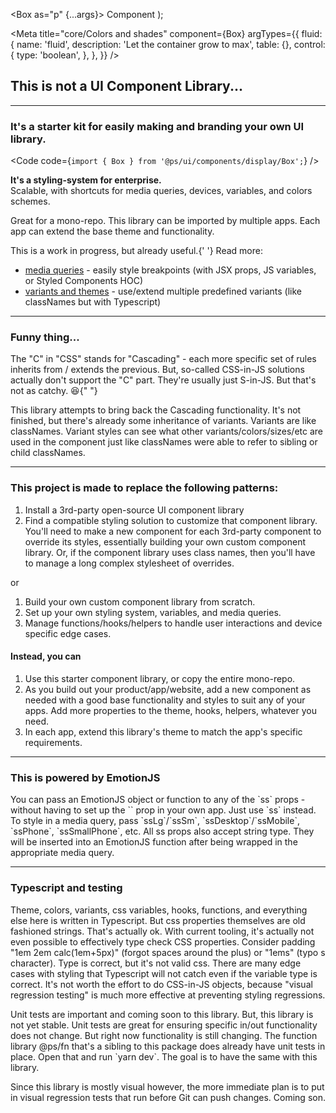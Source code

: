 
  <Box as="p" {...args}>
    Component
  </Box>
);

<Meta
  title="core/Colors and shades"
  component={Box}
  argTypes={{
    fluid: {
      name: 'fluid',
      description: 'Let the container grow to max',
      table: {},
      control: {
        type: 'boolean',
      },
    },
  }}
/>

<ThemeProvider>

<Wrapper>
  <h2 className="text-3xl font-bold underline">This is not a UI Component Library...</h2>
  <hr />
  <h3>
    It's a starter kit for easily making <Box as="span" className="text-rainbow"> and branding </Box> your own UI library.
  </h3>

<Code code={`import { Box } from '@ps/ui/components/display/Box';`} />

<p>
  <strong>It's a styling-system for enterprise.</strong>
  <br />
  Scalable, with shortcuts for media queries, devices, variables, and colors
  schemes.
</p>
<p>
  Great for a mono-repo. This library can be imported by multiple apps. Each app
  can extend the base theme and functionality.
</p>
<p>
  This is a work in progress, but already useful.{' '}
  <span className="noWrap">Read more:</span>
</p>
<ul>
  <li>
    <a href="/">media queries</a> - easily style breakpoints (with JSX props, JS
    variables, or Styled Components HOC)
  </li>
  <li>
    <a href="/">variants and themes</a> - use/extend multiple predefined
    variants (like classNames but with Typescript)
  </li>
</ul>

  <hr />
  <h3>Funny thing...</h3>
  <p>
    The "C" in "CSS" stands for "Cascading" - each more specific set of rules inherits from / extends the previous. But, so-called CSS-in-JS solutions
    actually don't support the "C" part. They're usually just S-in-JS. But that's not as catchy. 😆{" "}
  </p>
  <p>
    This library attempts to bring back the Cascading functionality. It's not finished, but there's already some inheritance of variants. Variants are like
    classNames. Variant styles can see what other variants/colors/sizes/etc are used in the component just like classNames were able to refer to sibling or
    child classNames.
  </p>
  <hr />
  <h3>This project is made to replace the following patterns:</h3>
  <ol>
    <li>Install a 3rd-party open-source UI component library</li>
    <li>
      Find a compatible styling solution to customize that component library. You'll need to make a new component for each 3rd-party component to override
      its styles, essentially building your own custom component library. Or, if the component library uses class names, then you'll have to manage a long
      complex stylesheet of overrides.
    </li>
  </ol>
  <Box as="h4" ss="margin-top:0;">
    or
  </Box>
  <ol>
    <li>Build your own custom component library from scratch.</li>
    <li>Set up your own styling system, variables, and media queries.</li>
    <li>Manage functions/hooks/helpers to handle user interactions and device specific edge cases.</li>
  </ol>
  <h4>Instead, you can</h4>
  <ol>
    <li>Use this starter component library, or copy the entire mono-repo.</li>
    <li>
      As you build out your product/app/website, add a new component as needed with a good base functionality and styles to suit any of your apps. Add more
      properties to the theme, hooks, helpers, whatever you need.
    </li>
    <li>In each app, extend this library's theme to match the app's specific requirements.</li>
  </ol>
  <hr />
  <h3>This is powered by EmotionJS</h3>
  <p>
    You can pass an EmotionJS object or function to any of the `ss` props - without having to set up the `` prop in your own app. Just use `ss` instead. To
    style in a media query, pass `ssLg`/`ssSm`, `ssDesktop`/`ssMobile`, `ssPhone`, `ssSmallPhone`, etc. All ss props also accept string type. They will be
    inserted into an EmotionJS function after being wrapped in the appropriate media query.
  </p>
  <hr />
  <h3>Typescript and testing</h3>
  <p>
    Theme, colors, variants, css variables, hooks, functions, and everything else here is written in Typescript. But css properties themselves are old
    fashioned strings. That's actually ok. With current tooling, it's actually not even possible to effectively type check CSS properties. Consider padding
    "1em 2em calc(1em+5px)" (forgot spaces around the plus) or "1ems" (typo s character). Type is correct, but it's not valid css. There are many edge cases
    with styling that Typescript will not catch even if the variable type is correct. It's not worth the effort to do CSS-in-JS objects, because "visual
    regression testing" is much more effective at preventing styling regressions.
  </p>
  <p>
    Unit tests are important and coming soon to this library. But, this library is not yet stable. Unit tests are great for ensuring specific in/out
    functionality does not change. But right now functionality is still changing. The function library @ps/fn that's a sibling to this package does already
    have unit tests in place. Open that and run `yarn dev`. The goal is to have the same with this library.
  </p>
  <p>
    Since this library is mostly visual however, the more immediate plan is to put in visual regression tests that run before Git can push changes. Coming
    son.
  </p>
</Wrapper>

</ThemeProvider>

